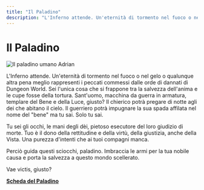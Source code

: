 ```yaml
---
title: "Il Paladino"
description: "L'Inferno attende. Un'eternità di tormento nel fuoco o nel gelo o qualunque altra pena meglio rappresenti i peccati commessi dalle orde di dannati di Dungeon World. Sei l'unica cosa che si frappone tra la salvezza dell'anima e le cupe fosse della tortura. Sant'uomo, macchina da guerra in armatura, templare del Bene e della Luce, giusto? Il chierico potrà pregare di notte agli dei che abitano il cielo. Il guerriero potrà impugnare la sua spada affilata nel nome del bene ma tu sai. Solo tu sai. Tu sei gli occhi, le mani degli dèi, pietoso esecutore del loro giudizio di morte. Tuo è il dono della rettitudine e della virtù, della giustizia, anche della Vista. Una purezza d'intenti che ai tuoi compagni manca."
---
```


# Il Paladino

![Il paladino umano Adrian](/images/classi/classi-base/adrian-paladino.jpg)

L'Inferno attende. Un'eternità di tormento nel fuoco o nel gelo o qualunque altra pena meglio rappresenti i peccati commessi dalle orde di dannati di Dungeon World. Sei l'unica cosa che si frappone tra la salvezza dell'anima e le cupe fosse della tortura. Sant'uomo, macchina da guerra in armatura, templare del Bene e della Luce, giusto? Il chierico potrà pregare di notte agli dei che abitano il cielo. Il guerriero potrà impugnare la sua spada affilata nel nome del "bene" ma tu sai. Solo tu sai.

Tu sei gli occhi, le mani degli dèi, pietoso esecutore del loro giudizio di morte. Tuo è il dono della rettitudine e della virtù, della giustizia, anche della Vista. Una purezza d'intenti che ai tuoi compagni manca.

Perciò guida questi sciocchi, paladino. Imbraccia le armi per la tua nobile causa e porta la salvezza a questo mondo scellerato.

Vae victis, giusto?

**<a href="/assets/classi/classi-base/Paladino.pdf" target="_blank">Scheda del Paladino</a>**